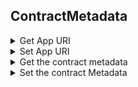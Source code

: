 
## ContractMetadata

<details>
<summary>Get App URI</summary>

<ThirdwebFeatureCodeSnippet
  featureName={"AppURI"}
  languageFunctionMapping={{
    javascript: "get",
  }}
/>

</details>

<details>
<summary>Set App URI</summary>

<ThirdwebFeatureCodeSnippet
  featureName={"AppURI"}
  languageFunctionMapping={{
    javascript: "set",
  }}
/>

</details>

<details>
<summary>Get the contract metadata</summary>

<ThirdwebFeatureCodeSnippet
  featureName={"ContractMetadata"}
  languageFunctionMapping={{
    react: "useContractMetadata",
    javascript: "get",
  }}
/>

</details>

<details>
<summary>Set the contract Metadata</summary>

<ThirdwebFeatureCodeSnippet
  featureName={"ContractMetadata"}
  languageFunctionMapping={{
    react: "useContractMetadata",
    javascript: "set",
  }}
/>

</details>